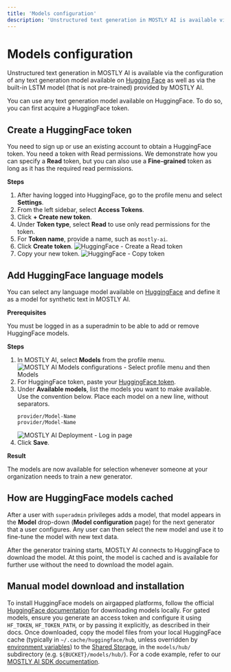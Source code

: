 ```yaml
---
title: 'Models configuration'
description: 'Unstructured text generation in MOSTLY AI is available via the configuration of any text generation model available on Hugging Face as well as via the built-in LSTM model (that is not pre-trained) provided by MOSTLY AI.'
---
```



# Models configuration

Unstructured text generation in MOSTLY AI is available via the configuration of any text generation model available on [Hugging Face](https://huggingface.co/) as well as via the built-in LSTM model (that is not pre-trained) provided by MOSTLY AI.

You can use any text generation model available on HuggingFace. To do so, you can first acquire a HuggingFace token.

## Create a HuggingFace token

You need to sign up or use an existing account to obtain a HuggingFace token. You need a token with Read permissions. We demonstrate how you can specify a **Read** token, but you can also use a **Fine-grained** token as long as it has the required read permissions.

**Steps**

1. After having logged into HuggingFace, go to the profile menu and select **Settings**.
2. From the left sidebar, select **Access Tokens**.
3. Click **+ Create new token**.
4. Under **Token type**, select **Read** to use only read permissions for the token.
5. For **Token name**, provide a name, such as `mostly-ai`.
6. Click **Create token**.
    <Image
        src="/docimages/administration/models/hugging-face-token-01-create-token.webp"
        alt="HuggingFace - Create a Read token"
        width={800}
        height={300}
    />
7. Copy your new token.
    <Image
        src="/docimages/administration/models/hugging-face-token-02-copy-token.webp"
        alt="HuggingFace - Copy token"
        width={800}
        height={300}
    />

## Add HuggingFace language models

You can select any language model available on [HuggingFace](https://huggingface.co/) and define it as a model for synthetic text in MOSTLY AI.

**Prerequisites**

You must be logged in as a superadmin to be able to add or remove HuggingFace models.

**Steps**

1. In MOSTLY AI, select **Models** from the profile menu.
    <Image
        src="/docimages/administration/models/configure-models-01-profile-select-models.webp"
        alt="MOSTLY AI Models configurations - Select profile menu and then Models"
        width={800}
        height={300}
    />
2. For HuggingFace token, paste your [HuggingFace token](#create-a-huggingface-token).
3. Under **Available models**, list the models you want to make available.<br />
    Use the convention below. Place each model on a new line, without separators.<br />
    ```
    provider/Model-Name
    provider/Model-Name
    ```
    <Image
        src="/docimages/administration/models/01-configure-huggingface-models.webp"
        alt="MOSTLY AI Deployment - Log in page"
        width={800}
        height={300}
    />
3. Click **Save**.

**Result**

The models are now available for selection whenever someone at your organization needs to train a new generator.

## How are HuggingFace models cached

After a user with `superadmin` privileges adds a model, that model appears in the **Model** drop-down (**Model configuration** page) for the next generator that a user configures. Any user can then select the new model and use it to fine-tune the model with new text data.

After the generator training starts, MOSTLY AI connects to HuggingFace to download the model. At this point, the model is cached and is available for further use without the need to download the model again.

## Manual model download and installation

To install HuggingFace models on airgapped platforms, follow the official [HuggingFace documentation](https://huggingface.co/docs/huggingface_hub/guides/download) for downloading models locally. For gated models, ensure you generate an access token and configure it using `HF_TOKEN`, `HF_TOKEN_PATH`, or by passing it explicitly, as described in their docs. Once downloaded, copy the model files from your local HuggingFace cache (typically in `~/.cache/huggingface/hub`, unless overridden by [environment variables](https://huggingface.co/docs/huggingface_hub/package_reference/environment_variables)) to the [Shared Storage](https://docs.mostly.ai/administration/storage-policy/), in the `models/hub/` subdirectory (e.g. `${BUCKET}/models/hub/`). For a code example, refer to our [MOSTLY AI SDK documentation](https://mostly-ai.github.io/mostlyai/#air-gapped-environments).
